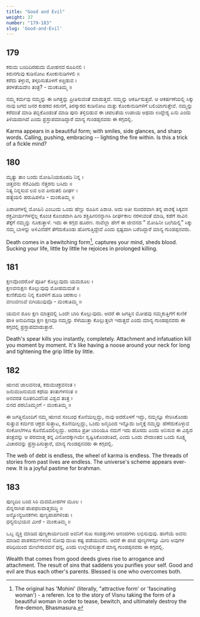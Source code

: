 ```yaml
---
title: "Good and Evil"
weight: 37
number: "179-183"
slug: 'Good-and-Evil'
---
```


## 179
ಕರುಮ ಬಂದಿದಿರಹುದು ಮೋಹನದ ರೂಪಿನಲಿ ।  
ಕಿರುನಗುವು ಕುಡಿನೋಟ ಕೊಂಕುನುಡಿಗಳಲಿ ॥  
ಕರೆದು ತಳ್ಳುವ, ತಳ್ಕರಿಸುತೊಳಗೆ ಕಿಚ್ಚಿಡುವ ।  
ತರಳತೆಯದೇಂ ತಂತ್ರ? - ಮಂಕುತಿಮ್ಮ ॥

ನಮ್ಮ ಕರ್ಮವು ನಮ್ಮನ್ನು ಈ ಜಗತ್ತನ್ನು ಪ್ರೀತಿಸುವಂತೆ ಮಾಡುತ್ತದೆ. ನಮ್ಮನ್ನು ಆಕರ್ಷಿಸುತ್ತದೆ. ಆ ಆಕರ್ಷಣೆಯಲ್ಲಿ ಸಿಕ್ಕು ನಾವು ಜಗದ ಜನರ ಕುಹಕದ ಕಿರುನಗೆ, ತಿರಸ್ಕಾರದ ಕುಡಿನೋಟ ಮತ್ತು ಕೊಂಕುನುಡಿಗಳಿಗೆ ಬಲಿಯಾಗುತ್ತೇವೆ. ನಮ್ಮನ್ನು ಕರೆದಂತೆ ಮಾಡಿ ತಬ್ಬಿಕೊಂಡಂತೆ ಮಾಡಿ ಪುನಃ ತಳ್ಳಿಬಿಡುವ ಈ ಚಪಲತೆಯ ಉಪಾಯ ಅಥವಾ ಉದ್ದೇಶ್ಯ ಏನು ಎಂದು ತಿಳಿಯದಾಗಿದೆ ಎಂದು ಪ್ರಸ್ತಾಪಮಾಡಿದ್ದಾರೆ ಮಾನ್ಯ ಗುಂಡಪ್ಪನವರು ಈ ಕಗ್ಗದಲ್ಲಿ.

Karma appears in a beautiful form; with smiles, side glances, and sharp words. Calling, pushing, embracing -- lighting the fire within. Is this a trick of a fickle mind?

## 180
ಮೃತ್ಯು ತಾಂ ಬಂದು ಮೋಹಿನಿಯರೂಪದಿ ನಿನ್ನ ।  
ಚಿತ್ತವನು ಸೆರೆವಿಡಿದು ನೆತ್ತರನು ಬಸಿದು ॥  
ನಿತ್ಯ ನಿನ್ನಸುವ ಲವ ಲವ ಪೀರುತಲಿ ದೀರ್ಘ ।  
ಹತ್ಯೆಯಲಿ ಹರುಷಿಪಳೊ - ಮಂಕುತಿಮ್ಮ ॥

ಪಿಶಾಚಿಗಳಲ್ಲಿ ಮೋಹಿನಿ ಎಂಬುದು ಒಂದು ಹೆಣ್ಣು ರೂಪಿನ ಪಿಶಾಚಿ. ಅದು ಅತೀ ಸುಂದರವಾಗಿ ತನ್ನ ಪಾಶಕ್ಕೆ ಸಿಕ್ಕವನ ರಕ್ತವೀರ್ಯಗಳನ್ನೆಲ್ಲ ಕೊಂಚ ಕೊಂಚವಾಗಿ ಹೀರಿ ಶಕ್ತಿಹೀನನನ್ನಾಗಿಸಿ ದೀರ್ಘಕಾಲ ನರಳುವಂತೆ ಮಾಡಿ, ಕಡೆಗೆ ಸಾವಿನ ತೆಕ್ಕೆಗೆ ನಮ್ಮನ್ನು ನೂಕುತ್ತಾಳೆ. ಇದು ಈ ಕಗ್ಗದ ಹೂರಣ. ನಾವೆಲ್ಲಾ ಹೇಗೆ ಈ ಜೀವನದ ” ಮೋಹಿನೀ ಬಲೆಯಲ್ಲಿ” ಸಿಕ್ಕು ನಮ್ಮ ಬಾಳನ್ನು ಅಳಿವಿನೆಡೆಗೆ ತೆಗೆದುಕೊಂಡು ಹೋಗುತ್ತಿದ್ದೇವೆ ಎಂದು ಸ್ಪಷ್ಟವಾಗಿ ಬರೆದಿದ್ದಾರೆ ಮಾನ್ಯ ಗುಂಡಪ್ಪನವರು.

Death comes in a bewitching form[^69], captures your mind, sheds blood. Sucking your life, little by little he rejoices in prolonged killing.

## 181
ಕ್ಷಣವೊಂದರೊಳೆ ಪೂರ್ತಿ ಕೊಲ್ಲುವುದು ಯಮಶೂಲ ।  
ಕ್ಷಣವನುಕ್ಷಣ ಕೊಲ್ಲುವುವು ಮೋಹಮಮತೆ ॥  
ಕುಣಿಕೆಯನು ನಿನ್ನ ಕೊರಳಿಗೆ ಹೂಡಿ ಚಿರಕಾಲ ।  
ವಣುವಣುವೆ ಬಿಗಿಯುವುವೊ - ಮಂಕುತಿಮ್ಮ ॥


ಯಮನ ಶೂಲ ಕ್ಷಣ ಮಾತ್ರದಲ್ಲಿ ಒಂದೇ ಬಾರಿ ಕೊಲ್ಲುವುದು. ಆದರೆ ಈ ಜಗತ್ತಿನ ಮೋಹವು ನಮ್ಮಕುತ್ತಿಗೆಗೆ ಕುಣಿಕೆ ಹಾಕಿ ಅನುದಿನವೂ ಕ್ಷಣ ಕ್ಷಣವೂ ನಮ್ಮನ್ನು ಸೆಳೆಯುತ್ತಾ ಕೊಲ್ಲುತ್ತಲೇ ಇರುತ್ತದೆ ಎಂದು ಮಾನ್ಯ ಗುಂಡಪ್ಪನವರು ಈ ಕಗ್ಗದಲ್ಲಿ ಪ್ರಸ್ತಾಪಮಾಡುತ್ತಾರೆ.

Death's spear kills you instantly, completely. Attachment and infatuation kill you moment by moment. It's like having a noose around your neck for long and tightening the grip little by little.

## 182
ಋಣದ ಜಾಲವನಂತ, ಕರುಮಚಕ್ರವನಂತ ।  
ಜನುಮಜನುಮದ ಕಥೆಯ ತಂತುಗಳನಂತ ॥  
ಅನವರತ ನೂತನವಿದೆನಿಪ ವಿಶ್ವದ ತಂತ್ರ ।  
ಬಿನದ ಪರಬೊಮ್ಮಂಗೆ - ಮಂಕುತಿಮ್ಮ ॥

ಈ ಜಗತ್ತಿನೊಂದಿಗೆ ನಮ್ಮ ಋಣದ ಸಂಬಂಧ ಕೊನೆಯಿಲ್ಲದ್ದು, ನಾವು ಅದರೊಳಗೆ ಇದ್ದು, ನಮ್ಮನ್ನೂ ಸೇರಿಸಿಕೊಂಡು ಸುತ್ತುವ ಕರ್ಮದ ಚಕ್ರದ ಸುತ್ತಾಟ, ಕೊನೆಯಿಲ್ಲದ್ದು, ಒಂದು ಜನ್ಮದಿಂದ ಇನ್ನೊದು ಜನ್ಮಕ್ಕೆ ನಮ್ಮನ್ನು ಹೆಣೆದುಕೊಳ್ಳುವ ಸಂಕೋಲೆಗಳೂ ಕೊನೆಮೊದಲಿಲ್ಲದ್ದು. ಆದರೂ ಪ್ರತೀ ಬಾರಿಯೂ ನಮಗೆ ಇದು ಹೊಸದು ಎಂದು ಅನಿಸುವ ಈ ವಿಶ್ವದ ತಂತ್ರವನ್ನು ಆ ಪರಮಾತ್ಮ ತನ್ನ ವಿನೋದಕ್ಕಾಗಿಯೇ ಸೃಷ್ಟಿಸಿಕೊಂಡಂತಿದೆ, ಎಂದು ಒಂದು ವೇದಾಂತದ ಒಂದು ಸೂಕ್ಷ್ಮ ವಿಚಾರವನ್ನು ಪ್ರಸ್ತಾಪಿಸುತ್ತಾರೆ, ಮಾನ್ಯ ಗುಂಡಪ್ಪನವರು ಈ ಕಗ್ಗದಲ್ಲಿ.

The web of debt is endless, the wheel of karma is endless. The threads of stories from past lives are endless. The universe's scheme appears ever-new. It is a joyful pastime for brahman.

## 183
ಪುಣ್ಯದಿಂ ಬಂದ ಸಿರಿ ಮದಮೋಹಗಳ ಮೂಲ ।  
ಖಿನ್ನನಾಗಿಪ ಪಾಪಫಲವಾತ್ಮಶುದ್ಧಿ ॥  
ಅನ್ಯೋನ್ಯಜನಕಗಳು ಪುಣ್ಯಪಾಪಗಳಿಂತು ।  
ಧನ್ಯನುಭಯವ ಮೀರೆ - ಮಂಕುತಿಮ್ಮ ॥

ಒಬ್ಬ ವ್ಯಕ್ತಿ ಮಾಡಿದ ಪುಣ್ಯಕಾರ್ಯದಿಂದ ಅವನಿಗೆ ಸುಖ ಸಂಪತ್ತುಗಳು ಆನಂದಗಳು ಲಭಿಸುವುವು. ಹಾಗೆಯೆ ಅವನು ಮಾಡಿದ ಪಾಪಕರ್ಮಗಳಿಂದ ನೋವು ದುಃಖ ಕಷ್ಟ ಪಡೆಯುವನು. ಆದರೆ ಈ ಪಾಪ ಪುಣ್ಯಗಳನ್ನೂ ಮೀರಿ ಅವುಗಳ ಪರಿಧಿಯಿಂದ ಮೇಲೇರುವವನೆ ಧನ್ಯ, ಎಂದು ಉಲ್ಲೇಖಿಸುತ್ತಾರೆ ಮಾನ್ಯ ಗುಂಡಪ್ಪನವರು ಈ ಕಗ್ಗದಲ್ಲಿ.

Wealth that comes from good deeds gives rise to arrogance and attachment. The result of sins that saddens you purifies your self. Good and evil are thus each other's parents. Blessed is one who overcomes both.

[^69]: The original has 'Mohini' (literally, "attractive form' or 'fascinating woman') - a referen. Ice to the story of Visnu taking the form of a beautiful woman in order to tease, bewitch, and ultimately destroy the fire-demon, Bhasmasura.
